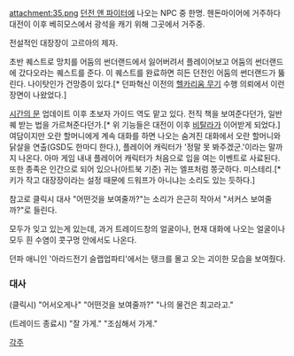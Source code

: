 attachment:35.png
[[던전 앤 파이터]]에 나오는 NPC 중 한명. 헨돈마이어에 거주하다 대전이 이후 베히모스에서 광석을 캐기 위해 그곳에서 거주중.

전설적인 대장장이 고르아의 제자. 

초반 퀘스트로 망치를 어둠의 썬더랜드에서 잃어버려서 플레이어보고 어둠의 썬더랜드에 갔다오라는 퀘스트를 준다. 이 퀘스트를 완료하면 히든 던전인 어둠의 썬더랜드가 뚫린다. 나이탓인가 건망증이 있다.[* 던파혁신 이전의 [[헬카리움 무기]] 수행 의뢰에서 이런 장면이 나왔었다.]

[[시간의 문]] 업데이트 이후 초보자 가이드 역도 맡고 있다. 전직 책을 보여준다던가, 일반 퀘 받는 법을 가르쳐준다던가.[* 위 기능들은 대전이 이후 [[비탈라]]가 이어받게 되었다.]
여담이지만 오란 할머니에게 계속 대화를 하면 나오는 숨겨진 대화에서 오란 할머니와 닭살을 연출(GSD도 한마디 한다.), 플레이어 캐릭터가 '정말 못 봐주겠군.'이라는 말까지 나온다. 아마 게임 내내 플레이어 캐릭터가 처음으로 입을 여는 이벤트로 사료된다. 또한 종족은 인간으로 되어 있으나(아트북 기준) 귀는 엘프처럼 쫑긋하다. 미스테리.[* 키가 작고 대장장이라는 설정 때문에 드워프가 아니냐는 소리도 있는 듯하다.]

참고로 클릭시 대사 "어떤것을 보여줄까?"는 소리가 은근히 작아서 "서커스 보여줄까?"로 들린다.

모두가 잊고 있는게 있는데, 과거 트레이드창의 얼굴이나, 현재 대화에 나오는 얼굴이나 모두 흰 수염이 콧구멍 안에서도 나온다.

던파 애니인 '아라드전기 슬랩업파티'에서는 탱크를 몰고 오는 괴이한 모습을 보여줬다.
=== 대사 ===
(클릭시)
"어서오게나"
"어떤것을 보여줄까?"
"나의 물건은 최고라고."

(트레이드 종료시)
"잘 가게."
"조심해서 가게."

[[각주]]
